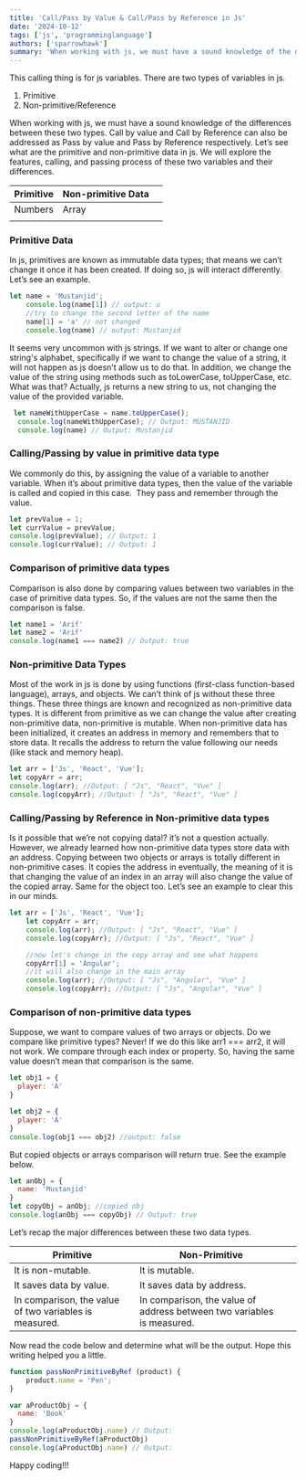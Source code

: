 ```yaml
---
title: 'Call/Pass by Value & Call/Pass by Reference in Js'
date: '2024-10-12'
tags: ['js', 'programminglanguage']
authors: ['sparrowhawk']
summary: 'When working with js, we must have a sound knowledge of the differences between these two types. Call by value and Call by Reference can also be addressed as Pass by value and Pass by Reference respectively.'
---
```


This calling thing is for js variables. There are two types of variables in js.

1. Primitive
2. Non-primitive/Reference

When working with js, we must have a sound knowledge of the differences between these two types. Call by value and Call by Reference can also be addressed as Pass by value and Pass by Reference respectively. Let’s see what are the primitive and non-primitive data in js. We will explore the features, calling, and passing process of these two variables and their differences.

| Primitive | **Non-primitive Data** |   |
| --------- | ---------------------- | - |
| Numbers   | Array                  |   |
|           |                        |   |

### Primitive Data

In js, primitives are known as immutable data types; that means we can’t change it once it has been created. If doing so, js will interact differently. Let’s see an example.

```js
let name = 'Mustanjid';
    console.log(name[1]) // output: u
    //try to change the second letter of the name
    name[1] = 'a' // not changed
    console.log(name) // output: Mustanjid
```

It seems very uncommon with js strings. If we want to alter or change one string's alphabet, specifically if we want to change the value of a string, it will not happen as js doesn’t allow us to do that. In addition, we change the value of the string using methods such as toLowerCase, toUpperCase, etc. What was that? Actually, js returns a new string to us, not changing the value of the provided variable.

```js
 let nameWithUpperCase = name.toUpperCase();
  console.log(nameWithUpperCase); // Output: MUSTANJID
  console.log(name) // Output: Mustanjid
```

### Calling/Passing by value in primitive data type

We commonly do this, by assigning the value of a variable to another variable. When it’s about primitive data types, then the value of the variable is called and copied in this case.  They pass and remember through the value.

```js
let prevValue = 1;
let currValue = prevValue;
console.log(prevValue); // Output: 1
console.log(currValue); // Output: 1
```

### Comparison of primitive data types

Comparison is also done by comparing values between two variables in the case of primitive data types. So, if the values are not the same then the comparison is false.

```js
let name1 = 'Arif'
let name2 = 'Arif'
console.log(name1 === name2) // Output: true
```

### Non-primitive Data Types

Most of the work in js is done by using functions (first-class function-based language), arrays, and objects. We can’t think of js without these three things. These three things are known and recognized as non-primitive data types. It is different from primitive as we can change the value after creating non-primitive data, non-primitive is mutable. When non-primitive data has been initialized, it creates an address in memory and remembers that to store data. It recalls the address to return the value following our needs  (like stack and memory heap).

```js
let arr = ['Js', 'React', 'Vue'];
let copyArr = arr;
console.log(arr); //Output: [ "Js", "React", "Vue" ]
console.log(copyArr); //Output: [ "Js", "React", "Vue" ]
```

### Calling/Passing by Reference in Non-primitive data types

Is it possible that we’re not copying data!? it’s not a question actually. However, we already learned how non-primitive data types store data with an address. Copying between two objects or arrays is totally different in non-primitive cases. It copies the address in eventually, the meaning of it is that changing the value of an index in an array will also change the value of the copied array. Same for the object too. Let’s see an example to clear this in our minds.

```js
let arr = ['Js', 'React', 'Vue'];
    let copyArr = arr;
    console.log(arr); //Output: [ "Js", "React", "Vue" ]
    console.log(copyArr); //Output: [ "Js", "React", "Vue" ]

    //now let's change in the copy array and see what happens
    copyArr[1] = 'Angular';
    //it will also change in the main array
    console.log(arr); //Output: [ "Js", "Angular", "Vue" ]
    console.log(copyArr); //Output: [ "Js", "Angular", "Vue" ]
```

### Comparison of non-primitive data types

Suppose, we want to compare values of two arrays or objects. Do we compare like primitive types? Never! If we do this like arr1 === arr2, it will not work. We compare through each index or property. So, having the same value doesn’t mean that comparison is the same. 

```js
let obj1 = {
  player: 'A'
}

let obj2 = {
  player: 'A'
}
console.log(obj1 === obj2) //output: false
```

But copied objects or arrays comparison will return true. See the example below.

```js
let anObj = {
  name: 'Mustanjid'
}
let copyObj = anObj; //copied obj
console.log(anObj === copyObj) // Output: true
```

Let’s recap the major differences between these two data types.

| Primitive                                              | Non-Primitive                                                          |   |
| ------------------------------------------------------ | ---------------------------------------------------------------------- | - |
| It is non-mutable.                                     | It is mutable.                                                         |   |
| It saves data by value.                                | It saves data by address.                                              |   |
| In comparison, the value of two variables is measured. | In comparison, the value of address between two variables is measured. |   |

Now read the code below and determine what will be the output. Hope this writing helped you a little.

```js
function passNonPrimitiveByRef (product) {
    product.name = 'Pen';
}

var aProductObj = {
  name: 'Book'
}
console.log(aProductObj.name) // Output: 
passNonPrimitiveByRef(aProductObj)
console.log(aProductObj.name) // Output:
```

Happy coding!!!